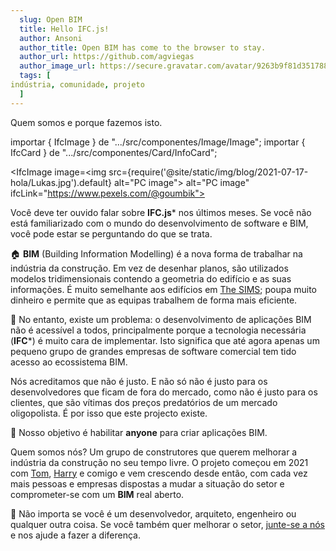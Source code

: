 ```yaml
---
  slug: Open BIM
  title: Hello IFC.js!
  author: Ansoni
  author_title: Open BIM has come to the browser to stay.
  author_url: https://github.com/agviegas
  author_image_url: https://secure.gravatar.com/avatar/9263b9f81d351788e46bc64000c03cb6
  tags: [
indústria, comunidade, projeto
  ]
---
```


Quem somos e porque fazemos isto.

<!--truncate-->

importar { IfcImage } de ".../src/componentes/Image/Image";
importar { IfcCard } de ".../src/componentes/Card/InfoCard";

<IfcImage image=<img src={require('@site/static/img/blog/2021-07-17-hola/Lukas.jpg').default} alt="PC image"></img>
   alt="PC image" ifcLink="https://www.pexels.com/@goumbik"></IfcImage>

Você deve ter ouvido falar sobre **IFC.js*** nos últimos meses. Se você não está familiarizado com o mundo do desenvolvimento de software e BIM, você pode estar se perguntando do que se trata.

  🏠
**BIM** (Building Information Modelling) é a nova forma de trabalhar na indústria da construção. Em vez de desenhar planos, são utilizados modelos tridimensionais contendo a geometria do edifício e as suas informações. É muito semelhante aos edifícios em [The SIMS](https://www.ea.com/games/the-sims); poupa muito dinheiro e permite que as equipas trabalhem de forma mais eficiente.

  💸
No entanto, existe um problema: o desenvolvimento de aplicações BIM não é acessível a todos, principalmente porque a tecnologia necessária (**IFC***) é muito cara de implementar. Isto significa que até agora apenas um pequeno grupo de grandes empresas de software comercial tem tido acesso ao ecossistema BIM.

Nós acreditamos que não é justo. E não só não é justo para os desenvolvedores que ficam de fora do mercado, como não é justo para os clientes, que são vítimas dos preços predatórios de um mercado oligopolista. É por isso que este projecto existe.

  <IfcCard>
  🤝
Nosso objetivo é habilitar <b>anyone</b> para criar aplicações BIM.
  </IfcCard>

Quem somos nós? Um grupo de construtores que querem melhorar a indústria da construção no seu tempo livre. O projeto começou em 2021 com [Tom](https://github.com/tomvandig), [Harry](https://github.com/harrycollin) e comigo e vem crescendo desde então, com cada vez mais pessoas e empresas dispostas a mudar a situação do setor e comprometer-se com um **BIM** real aberto.

  🚀
Não importa se você é um desenvolvedor, arquiteto, engenheiro ou qualquer outra coisa. Se você também quer melhorar o setor, [junte-se a nós](https://discord.gg/FXfyR4XrKT) e nos ajude a fazer a diferença.

